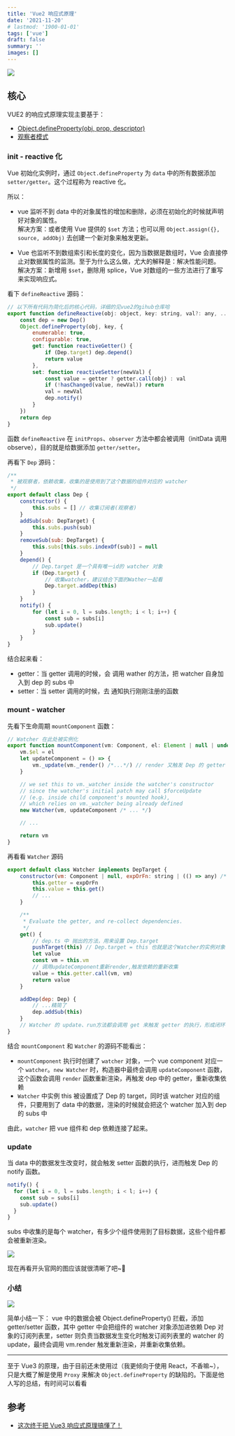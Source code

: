 ```yaml
---
title: 'Vue2 响应式原理'
date: '2021-11-20'
# lastmod: '1900-01-01'
tags: ['vue']
draft: false
summary: ''
images: []
---
```


![](https://cdn.jsdelivr.net/gh/yokiizx/picgo@main/img/202210261654753.png)

## 核心

VUE2 的响应式原理实现主要基于：

- [Object.defineProperty(obj, prop, descriptor)](https://developer.mozilla.org/zh-CN/docs/Web/JavaScript/Reference/Global_Objects/Object/defineProperty)
- [观察者模式](https://yokiizx.site/posts/js/%E8%A7%82%E5%AF%9F%E8%80%85%E5%92%8C%E5%8F%91%E5%B8%83%E8%AE%A2%E9%98%85/)

### init - reactive 化

Vue 初始化实例时，通过 `Object.defineProperty` 为 `data` 中的所有数据添加 `setter/getter`。这个过程称为 reactive 化。

所以：

- vue 监听不到 data 中的对象属性的增加和删除，必须在初始化的时候就声明好对象的属性。  
  解决方案：或者使用 Vue 提供的 `$set` 方法；也可以用 `Object.assign({}, source, addObj)` 去创建一个新对象来触发更新。

- Vue 也监听不到数组索引和长度的变化，因为当数据是数组时，Vue 会直接停止对数据属性的监测。至于为什么这么做，尤大的解释是：解决性能问题。  
  解决方案：新增用 `$set`，删除用 splice，Vue 对数组的一些方法进行了重写来实现响应式。

看下 `defineReactive` 源码：

```js
// 以下所有代码为简化后的核心代码，详细的见vue2的gihub仓库哈
export function defineReactive(obj: object, key: string, val?: any, ...otehrs) {
    const dep = new Dep()
    Object.defineProperty(obj, key, {
        enumerable: true,
        configurable: true,
        get: function reactiveGetter() {
            if (Dep.target) dep.depend()
            return value
        },
        set: function reactiveSetter(newVal) {
            const value = getter ? getter.call(obj) : val
            if (!hasChanged(value, newVal)) return
            val = newVal
            dep.notify()
        }
    })
    return dep
}
```

函数 `defineReactive` 在 `initProps`、`observer` 方法中都会被调用（initData 调用 observe），目的就是给数据添加 `getter/setter`。

再看下 `Dep` 源码：

```js
/**
 * 被观察者，依赖收集，收集的是使用到了这个数据的组件对应的 watcher
 */
export default class Dep {
    constructor() {
        this.subs = [] // 收集订阅者(观察者)
    }
    addSub(sub: DepTarget) {
        this.subs.push(sub)
    }
    removeSub(sub: DepTarget) {
        this.subs[this.subs.indexOf(sub)] = null
    }
    depend() {
        // Dep.target 是一个具有唯一id的 watcher 对象
        if (Dep.target) {
            // 收集watcher，建议结合下面的Wather一起看
            Dep.target.addDep(this)
        }
    }
    notify() {
        for (let i = 0, l = subs.length; i < l; i++) {
            const sub = subs[i]
            sub.update()
        }
    }
}
```

结合起来看：

- getter：当 getter 调用的时候，会 调用 wather 的方法，把 watcher 自身加入到 dep 的 subs 中
- setter：当 setter 调用的时候，去 通知执行刚刚注册的函数

### mount - watcher

先看下生命周期 `mountComponent` 函数：

```js
// Watcher 在此处被实例化
export function mountComponent(vm: Component, el: Element | null | undefined): Component {
    vm.$el = el
    let updateComponent = () => {
        vm._update(vm._render() /*...*/) // render 又触发 Dep 的 getter
    }

    // we set this to vm._watcher inside the watcher's constructor
    // since the watcher's initial patch may call $forceUpdate
    // (e.g. inside child component's mounted hook),
    // which relies on vm._watcher being already defined
    new Watcher(vm, updateComponent /* ... */)

    // ...

    return vm
}
```

再看看 `Watcher` 源码

```js
export default class Watcher implements DepTarget {
    constructor(vm: Component | null, expOrFn: string | (() => any) /* ... */) {
        this.getter = expOrFn
        this.value = this.get()
        // ...
    }

    /**
     * Evaluate the getter, and re-collect dependencies.
     */
    get() {
        // dep.ts 中 抛出的方法，用来设置 Dep.target
        pushTarget(this) // Dep.target = this 也就是这个Watcher的实例对象
        let value
        const vm = this.vm
        // 调用updateComponent重新render,触发依赖的重新收集
        value = this.getter.call(vm, vm)
        return value
    }

    addDep(dep: Dep) {
        // ...精简了
        dep.addSub(this)
    }
    // Watcher 的 update、run方法都会调用 get 来触发 getter 的执行，形成闭环
}
```

结合 `mountComponent` 和 `Watcher` 的源码不能看出：

- `mountComponent` 执行时创建了 `watcher` 对象，一个 vue component 对应一个 `watcher`。`new Watcher` 时，构造器中最终会调用 `updateComponent` 函数，这个函数会调用 `render` 函数重新渲染，再触发 dep 中的 getter，重新收集依赖
- `Watcher` 中实例 this 被设置成了 Dep 的 target，同时该 watcher 对应的组件，只要用到了 data 中的数据，渲染的时候就会把这个 watcher 加入到 dep 的 subs 中

由此，`watcher` 把 vue 组件和 dep 依赖连接了起来。

### update

当 data 中的数据发生改变时，就会触发 setter 函数的执行，进而触发 Dep 的 notify 函数。

```js
notify() {
  for (let i = 0, l = subs.length; i < l; i++) {
    const sub = subs[i]
    sub.update()
  }
}
```

subs 中收集的是每个 watcher，有多少个组件使用到了目标数据，这些个组件都会被重新渲染。

![](https://cdn.jsdelivr.net/gh/yokiizx/picgo@main/img/202210270940977.png)

现在再看开头官网的图应该就很清晰了吧~👻

### 小结

![](https://cdn.jsdelivr.net/gh/yokiizx/picgo@main/img/202302221241366.png)

简单小结一下： vue 中的数据会被 Object.defineProperty() 拦截，添加 getter/setter 函数，其中 getter 中会把组件的 watcher 对象添加进依赖 Dep 对象的订阅列表里，setter 则负责当数据发生变化时触发订阅列表里的 watcher 的 update，最终会调用 vm.render 触发重新渲染，并重新收集依赖。

---

至于 Vue3 的原理，由于目前还未使用过（我更倾向于使用 React，不香嘛~），只是大概了解是使用 `Proxy` 来解决 `Object.defineProperty` 的缺陷的。下面是他人写的总结，有时间可以看看

## 参考

- [这次终于把 Vue3 响应式原理搞懂了！](https://mp.weixin.qq.com/s/F2yYqXE_xTHl0d8j03I-UQ)
